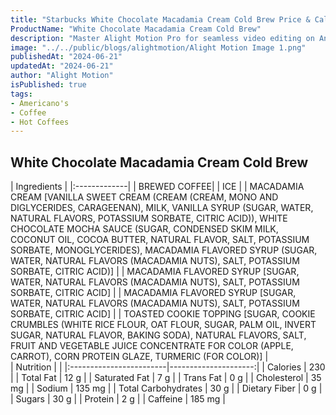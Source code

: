 ```yaml
---
title: "Starbucks White Chocolate Macadamia Cream Cold Brew Price & Calories"
ProductName: "White Chocolate Macadamia Cream Cold Brew" 
description: "Master Alight Motion Pro for seamless video editing on Android, iOS, and Tablets with our ultimate guide, unlocking advanced features and elevating your skills in 2024!"
image: "../../public/blogs/alightmotion/Alight Motion Image 1.png"
publishedAt: "2024-06-21"
updatedAt: "2024-06-21"
author: "Alight Motion"
isPublished: true
tags:
- Americano's
- Coffee
- Hot Coffees   
---
```


 
## White Chocolate Macadamia Cream Cold Brew 
  
<div className="tables-container">
  <div className="table-wrapper">
    | Ingredients  |  
    |:-------------|
    | BREWED COFFEE|
    | ICE          |
    | MACADAMIA CREAM [VANILLA SWEET CREAM (CREAM (CREAM, MONO AND DIGLYCERIDES, CARAGEENAN), MILK, VANILLA SYRUP (SUGAR, WATER, NATURAL FLAVORS, POTASSIUM SORBATE, CITRIC ACID)), WHITE CHOCOLATE MOCHA SAUCE (SUGAR, CONDENSED SKIM MILK, COCONUT OIL, COCOA BUTTER, NATURAL FLAVOR, SALT, POTASSIUM SORBATE, MONOGLYCERIDES), MACADAMIA FLAVORED SYRUP (SUGAR, WATER, NATURAL FLAVORS (MACADAMIA NUTS), SALT, POTASSIUM SORBATE, CITRIC ACID)]       |
    | MACADAMIA FLAVORED SYRUP [SUGAR, WATER, NATURAL FLAVORS (MACADAMIA NUTS), SALT, POTASSIUM SORBATE, CITRIC ACID]       |
    | MACADAMIA FLAVORED SYRUP [SUGAR, WATER, NATURAL FLAVORS (MACADAMIA NUTS), SALT, POTASSIUM SORBATE, CITRIC ACID]       |
    | TOASTED COOKIE TOPPING [SUGAR, COOKIE CRUMBLES (WHITE RICE FLOUR, OAT FLOUR, SUGAR, PALM OIL, INVERT SUGAR, NATURAL FLAVOR, BAKING SODA), NATURAL FLAVORS, SALT, FRUIT AND VEGETABLE JUICE CONCENTRATE FOR COLOR (APPLE, CARROT), CORN PROTEIN GLAZE, TURMERIC (FOR COLOR)]     |
  </div>
  <div className="table-wrapper">
    | Nutrition               |                      |  
    |:------------------------|---------------------:|
    | Calories                | 230                  |
    | Total Fat               | 12 g                 |
    | Saturated Fat           | 7 g                  |
    | Trans Fat               | 0 g                  |
    | Cholesterol             | 35 mg                |
    | Sodium                  | 135 mg               |
    | Total Carbohydrates     | 30 g                 |
    | Dietary Fiber           | 0 g                  |
    | Sugars                  | 30 g                 |
    | Protein                 | 2 g                  |
    | Caffeine                | 185 mg               |
  </div>
</div>
<style jsx>{`
  .tables-container {
    display: flex;
    flex-direction: row;
    gap: 30px;
  }
  .table-wrapper {
    width: 500px; /* Adjust as needed */
  }
  @media (max-width: 768px) {
    .tables-container {
      flex-direction: column;
      gap: 0px; /* Adjust as needed */
    }
    .table-wrapper {
      width: 100%; /* Adjust as needed */
    }
  }
`}</style>
